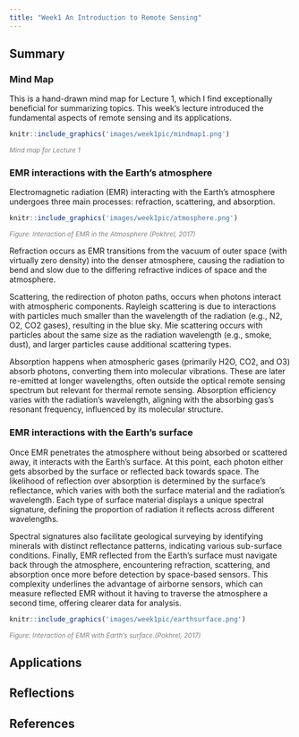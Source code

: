 ```yaml
---
title: "Week1 An Introduction to Remote Sensing"
---
```


## Summary

### Mind Map

This is a hand-drawn mind map for Lecture 1, which I find exceptionally beneficial for summarizing topics. This week's lecture introduced the fundamental aspects of remote sensing and its applications.
```r
knitr::include_graphics('images/week1pic/mindmap1.png') 
```
<div align="center" style="font-size: smaller; color: gray;">
<em>Mind map for Lecture 1</em>
</div>

### EMR interactions with the Earth’s atmosphere
Electromagnetic radiation (EMR) interacting with the Earth's atmosphere undergoes three main processes: refraction, scattering, and absorption.
```r
knitr::include_graphics('images/week1pic/atmosphere.png') 
```
<div align="center" style="font-size: smaller; color: gray;">
<em>Figure: Interaction of EMR in the Atmosphere (Pokhrel, 2017)</em>
</div>

Refraction occurs as EMR transitions from the vacuum of outer space (with virtually zero density) into the denser atmosphere, causing the radiation to bend and slow due to the differing refractive indices of space and the atmosphere. 

Scattering, the redirection of photon paths, occurs when photons interact with atmospheric components. Rayleigh scattering is due to interactions with particles much smaller than the wavelength of the radiation (e.g., N2, O2, CO2 gases), resulting in the blue sky. Mie scattering occurs with particles about the same size as the radiation wavelength (e.g., smoke, dust), and larger particles cause additional scattering types. 

Absorption happens when atmospheric gases (primarily H2O, CO2, and O3) absorb photons, converting them into molecular vibrations. These are later re-emitted at longer wavelengths, often outside the optical remote sensing spectrum but relevant for thermal remote sensing. Absorption efficiency varies with the radiation's wavelength, aligning with the absorbing gas's resonant frequency, influenced by its molecular structure. 

### EMR interactions with the Earth’s surface
Once EMR penetrates the atmosphere without being absorbed or scattered away, it interacts with the Earth's surface. At this point, each photon either gets absorbed by the surface or reflected back towards space. The likelihood of reflection over absorption is determined by the surface's reflectance, which varies with both the surface material and the radiation's wavelength. Each type of surface material displays a unique spectral signature, defining the proportion of radiation it reflects across different wavelengths.

Spectral signatures also facilitate geological surveying by identifying minerals with distinct reflectance patterns, indicating various sub-surface conditions. Finally, EMR reflected from the Earth's surface must navigate back through the atmosphere, encountering refraction, scattering, and absorption once more before detection by space-based sensors. This complexity underlines the advantage of airborne sensors, which can measure reflected EMR without it having to traverse the atmosphere a second time, offering clearer data for analysis.
```r
knitr::include_graphics('images/week1pic/earthsurface.png') 
```
<div align="center" style="font-size: smaller; color: gray;">
<em>Figure: Interaction of EMR with Earth’s surface.(Pokhrel, 2017)</em>
</div>

## Applications

## Reflections

## References

